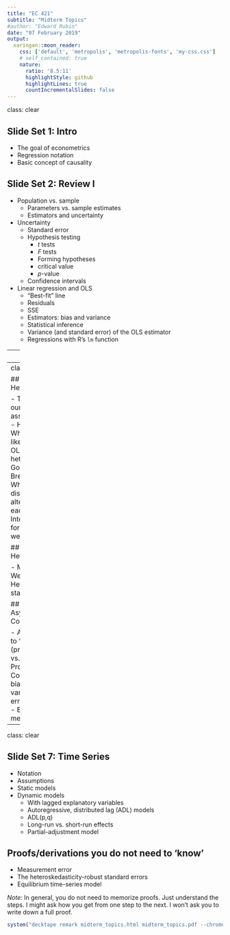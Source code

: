 ```yaml
---
title: "EC 421"
subtitle: "Midterm Topics"
#author: "Edward Rubin"
date: "07 February 2019"
output:
  xaringan::moon_reader:
    css: ['default', 'metropolis', 'metropolis-fonts', 'my-css.css']
    # self_contained: true
    nature:
      ratio: '8.5:11'
      highlightStyle: github
      highlightLines: true
      countIncrementalSlides: false
---
```

class: clear

## Slide Set 1: Intro

- The goal of econometrics
- Regression notation
- Basic concept of causality

## Slide Set 2: Review I

- Population vs. sample
  - Parameters vs. sample estimates
  - Estimators and uncertainty
- Uncertainty
  - Standard error
  - Hypothesis testing
    - _t_ tests
    - _F_ tests
    - Forming hypotheses
    - critical value
    - *p*-value
  - Confidence intervals
- Linear regression and OLS
  - "Best-fit" line
  - Residuals
  - SSE
  - Estimators: bias and variance
  - Statistical inference
  - Variance (and standard error) of the OLS estimator
  - Regressions with R's `lm` function

---
class: clear

## Slide Set 3: Review II

- Simple and multiple linear regression
- Model fit
  - R squared
  - Overfitting
  - Adjusted R squared
- Omitted-variable bias
- Interpreting coefficients
  - Simple linear regression
  - Multiple linear regression (ceterus paribus)
  - Continuous explanatory variables
  - Categorical explanatory variables
  - Interactions
  - Specifications
    - Linear-linear
    - Log-linear
    - Log-log
- Inference vs. prediction

---
class: clear

## Slide Set 4: Heteroskedasticity

- The meaning of each of our assumptions/requirements
- Heteroskedasticity
  - What it is
  - What it looks like
  - Consequences for OLS
- Tests for heteroskedasticity
  - Goldfeld-Quandt test
  - Breusch-Pagan test
  - White test
  - Chi-squared distribution
  - Null and alternative hypotheses of each test
  - Interpretations/conclusions for each
  - Strengths and weaknesses of each test

## Slide Set 5: Living with Heteroskedasticity

- Misspecification
- Weighted least squares
- Heteroskedasticity-robust standard errors

## Slide Set 6: Asymptotics and Consistency

- Asymptotics
  - Compared to 'finite-sample' attributes (probability limits vs. expected values)
  - Probability limits
- Consistency
- Signing the bias from omitted variables.
- Measurement error and attenuation bias.
- Examples of measurement error

---
class: clear

## Slide Set 7: Time Series

- Notation
- Assumptions
- Static models
- Dynamic models
  - With lagged explanatory variables
  - Autoregressive, distributed lag (ADL) models
  - ADL(p,q)
  - Long-run vs. short-run effects
  - Partial-adjustment model

## Proofs/derivations you do not need to 'know'

- Measurement error
- The heteroskedasticity-robust standard errors
- Equilibrium time-series model

*Note:* In general, you do not need to memorize proofs. Just understand the steps. I might ask how you get from one step to the next. I won't ask you to write down a full proof.

```R
system("decktape remark midterm_topics.html midterm_topics.pdf --chrome-arg=--allow-file-access-from-files")
```
